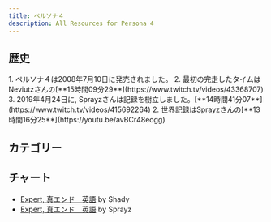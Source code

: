 ```yaml
---
title: ペルソナ４
description: All Resources for Persona 4
---
```



<DocsHero 
    content="ペルソナ４はペルソナシリーズの第４作目。"
    srcUrl={cover}
    alt="Persona 4 Cover"
/>

<LinkCard title="ランキング" href="https://www.speedrun.com/ja-JP/p4" description="投稿されたRTA動画を観るようにSpeedrun.comへ"/>

## 歴史
 <Steps>
    1. ペルソナ４は2008年7月10日に発売されました。
    2. 最初の完走したタイムはNeviutzさんの[**15時間09分29**](https://www.twitch.tv/videos/43368707)
    3. 2019年4月24日に, Sprayzさんは記録を樹立しました。[**14時間41分07**](https://www.twitch.tv/videos/415692264)
    2. 世界記録はSprayzさんの[**13時間16分25**](https://youtu.be/avBCr48eogg)
</Steps>

## カテゴリー
<CardGrid>
    <Card title="Expert, 真エンド"></Card>
</CardGrid>

## チャート
- [Expert, 真エンド　英語](https://docs.google.com/document/d/18ULmImSVTp8NDwaEm9lO3QQ6T5_aLslrzA97fij-XHw/edit#heading=h.3lkc333vv68i) by Shady
- [Expert, 真エンド　英語](https://docs.google.com/document/d/1K0PUYqLvzyIfm-7FIw62MAV3ojPj1rnhGLrhRyGjjok/edit) by Sprayz